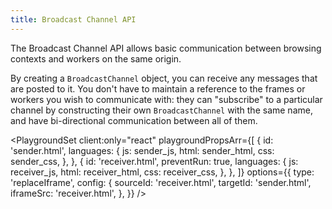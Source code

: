 ```yaml
---
title: Broadcast Channel API
---
```



The Broadcast Channel API allows basic communication between browsing contexts and workers on the same origin.

By creating a `BroadcastChannel` object, you can receive any messages that are posted to it. You don't have to maintain a reference to the frames or workers you wish to communicate with: they can "subscribe" to a particular channel by constructing their own `BroadcastChannel` with the same name, and have bi-directional communication between all of them.

<LinkCard
  title="Broadcast Channel API - Web APIs | MDN"
  href="https://developer.mozilla.org/en-US/docs/Web/API/Broadcast_Channel_API"
  target="_blank"
/>

<PlaygroundSet
  client:only="react"
  playgroundPropsArr={[
    {
      id: 'sender.html',
      languages: {
        js: sender_js,
        html: sender_html,
        css: sender_css,
      },
    },
    {
      id: 'receiver.html',
      preventRun: true,
      languages: {
        js: receiver_js,
        html: receiver_html,
        css: receiver_css,
      },
    },
  ]}
  options={{
    type: 'replaceIframe',
    config: {
      sourceId: 'receiver.html',
      targetId: 'sender.html',
      iframeSrc: 'receiver.html',
    },
  }}
/>
